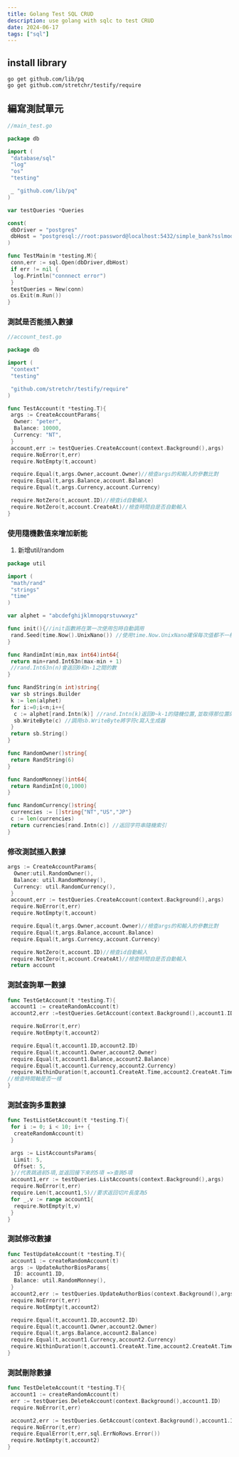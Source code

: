```yaml
---
title: Golang Test SQL CRUD
description: use golang with sqlc to test CRUD
date: 2024-06-17
tags: ["sql"]
---
```


## install library

```shell
go get github.com/lib/pq
go get github.com/stretchr/testify/require
```

## 編寫測試單元

```go
//main_test.go

package db

import (
 "database/sql"
 "log"
 "os"
 "testing"

 _ "github.com/lib/pq"
)

var testQueries *Queries

const(
 dbDriver = "postgres"
 dbHost = "postgresql://root:password@localhost:5432/simple_bank?sslmode=disable"
)

func TestMain(m *testing.M){
 conn,err := sql.Open(dbDriver,dbHost)
 if err != nil {
  log.Println("connnect error")
 }
 testQueries = New(conn)
 os.Exit(m.Run())
}
```

### 測試是否能插入數據

```go
//account_test.go

package db

import (
 "context"
 "testing"

 "github.com/stretchr/testify/require"
)

func TestAccount(t *testing.T){
 args := CreateAccountParams{
  Owner: "peter",
  Balance: 10000,
  Currency: "NT",
 }
 account,err := testQueries.CreateAccount(context.Background(),args)
 require.NoError(t,err)
 require.NotEmpty(t,account)

 require.Equal(t,args.Owner,account.Owner)//檢查args的和輸入的參數比對
 require.Equal(t,args.Balance,account.Balance)
 require.Equal(t,args.Currency,account.Currency)

 require.NotZero(t,account.ID)//檢查id自動輸入
 require.NotZero(t,account.CreateAt)//檢查時間自是否自動輸入
}
```

### 使用隨機數值來增加新能

1. 新增util/random

```go
package util

import (
 "math/rand"
 "strings"
 "time"
)

var alphet = "abcdefghijklmnopqrstuvwxyz"

func init(){//init函數將在第一次使用包時自動調用
 rand.Seed(time.Now().UnixNano()) //使用time.Now.UnixNano確保每次值都不一樣
}

func RandimInt(min,max int64)int64{
 return min+rand.Int63n(max-min + 1)
 //rand.Int63n(n)會返回0和n-1之間的數
}

func RandString(n int)string{
 var sb strings.Builder
 k := len(alphet)
 for i:=0;i<n;i++{
  c := alphet[rand.Intn(k)] //rand.Intn(k)返回0~k-1的隨機位置,並取得那位置的字符
  sb.WriteByte(c) //調用sb.WriteByte將字符c寫入生成器
 }
 return sb.String()
}

func RandomOwner()string{
 return RandString(6)
}

func RandomMonney()int64{
 return RandimInt(0,1000)
}

func RandomCurrency()string{
 currencies := []string{"NT","US","JP"}
 c := len(currencies)
 return currencies[rand.Intn(c)] //返回字符串隨機索引
}
```

### 修改測試插入數據

```go
args := CreateAccountParams{
  Owner:util.RandomOwner(),
  Balance: util.RandomMonney(),
  Currency: util.RandomCurrency(),
 }
 account,err := testQueries.CreateAccount(context.Background(),args)
 require.NoError(t,err)
 require.NotEmpty(t,account)

 require.Equal(t,args.Owner,account.Owner)//檢查args的和輸入的參數比對
 require.Equal(t,args.Balance,account.Balance)
 require.Equal(t,args.Currency,account.Currency)

 require.NotZero(t,account.ID)//檢查id自動輸入
 require.NotZero(t,account.CreateAt)//檢查時間自是否自動輸入
 return account
```

### 測試查詢單一數據

```go
func TestGetAccount(t *testing.T){
 account1 := createRandomAccount(t)
 account2,err :=testQueries.GetAccount(context.Background(),account1.ID)

 require.NoError(t,err)
 require.NotEmpty(t,account2)

 require.Equal(t,account1.ID,account2.ID)
 require.Equal(t,account1.Owner,account2.Owner)
 require.Equal(t,account1.Balance,account2.Balance)
 require.Equal(t,account1.Currency,account2.Currency)
 require.WithinDuration(t,account1.CreateAt.Time,account2.CreateAt.Time, time.Second)
//檢查時間軸是否一樣
}
```

### 測試查詢多重數據

```go
func TestListGetAccount(t *testing.T){
 for i := 0; i < 10; i++ {
  createRandomAccount(t)
 }

 args := ListAccountsParams{
  Limit: 5,
  Offset: 5,
 }//代表跳過前5項,並返回接下來的5項 =>查詢5項
 account1,err := testQueries.ListAccounts(context.Background(),args)
 require.NoError(t,err)
 require.Len(t,account1,5)//要求返回切片長度為5
 for _,v := range account1{
  require.NotEmpty(t,v)
 }
}
```

### 測試修改數據

```go
func TestUpdateAccount(t *testing.T){
 account1 := createRandomAccount(t)
 args := UpdateAuthorBiosParams{
  ID: account1.ID,
  Balance: util.RandomMonney(),
 }
 account2,err := testQueries.UpdateAuthorBios(context.Background(),args)
 require.NoError(t,err)
 require.NotEmpty(t,account2)

 require.Equal(t,account1.ID,account2.ID)
 require.Equal(t,account1.Owner,account2.Owner)
 require.Equal(t,args.Balance,account2.Balance)
 require.Equal(t,account1.Currency,account2.Currency)
 require.WithinDuration(t,account1.CreateAt.Time,account2.CreateAt.Time, time.Second)//檢查時間軸是否一樣
}
```

### 測試刪除數據

```go
func TestDeleteAccount(t *testing.T){
 account1 := createRandomAccount(t)
 err := testQueries.DeleteAccount(context.Background(),account1.ID)
 require.NoError(t,err)

 account2,err := testQueries.GetAccount(context.Background(),account1.ID)
 require.NoError(t,err)
 require.EqualError(t,err,sql.ErrNoRows.Error())
 require.NotEmpty(t,account2)
}
```
